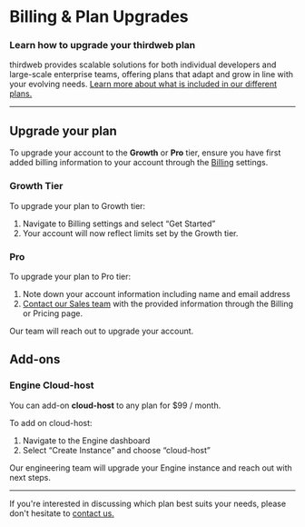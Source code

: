 

# Billing & Plan Upgrades

### Learn how to upgrade your thirdweb plan

thirdweb provides scalable solutions for both individual developers and large-scale enterprise teams, offering plans that adapt and grow in line with your evolving needs. [Learn more about what is included in our different plans.](https://thirdweb.com/pricing)

---

## Upgrade your plan

To upgrade your account to the **Growth** or **Pro** tier, ensure you have first added billing information to your account through the [Billing](https://thirdweb.com/dashboard/settings/billing) settings. 

### Growth Tier

To upgrade your plan to Growth tier: 

1. Navigate to Billing settings and select “Get Started” 
2. Your account will now reflect limits set by the Growth tier.

### Pro

To upgrade your plan to Pro tier:

1. Note down your account information including name and email address 
2. [Contact our Sales team](https://thirdweb.com/contact-us) with the provided information through the Billing or Pricing page. 

Our team will reach out to upgrade your account. 

## Add-ons

### Engine Cloud-host

You can add-on **cloud-host** to any plan for $99 / month.

To add on cloud-host:

1. Navigate to the Engine dashboard
2. Select “Create Instance” and choose “cloud-host”


Our engineering team will upgrade your Engine instance and reach out with next steps.  

---

If you're interested in discussing which plan best suits your needs, please don't hesitate to [contact us.](https://thirdweb.com/contact-us)
